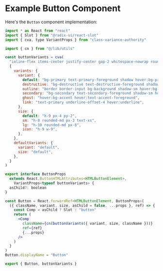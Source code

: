 # Example Button Component

Here's the `Button` component implementation:

```jsx
import * as React from "react"
import { Slot } from "@radix-ui/react-slot"
import { cva, type VariantProps } from "class-variance-authority"

import { cn } from "@/lib/utils"

const buttonVariants = cva(
  "inline-flex items-center justify-center gap-2 whitespace-nowrap rounded-md text-sm font-medium transition-colors focus-visible:outline-none focus-visible:ring-1 focus-visible:ring-ring disabled:pointer-events-none disabled:opacity-50 [&_svg]:pointer-events-none [&_svg]:size-4 [&_svg]:shrink-0",
  {
    variants: {
      variant: {
        default: "bg-primary text-primary-foreground shadow hover:bg-primary/90",
        destructive: "bg-destructive text-destructive-foreground shadow-sm hover:bg-destructive/90",
        outline: "border border-input bg-background shadow-sm hover:bg-accent hover:text-accent-foreground",
        secondary: "bg-secondary text-secondary-foreground shadow-sm hover:bg-secondary/80",
        ghost: "hover:bg-accent hover:text-accent-foreground",
        link: "text-primary underline-offset-4 hover:underline",
      },
      size: {
        default: "h-9 px-4 py-2",
        sm: "h-8 rounded-md px-3 text-xs",
        lg: "h-10 rounded-md px-8",
        icon: "h-9 w-9",
      },
    },
    defaultVariants: {
      variant: "default",
      size: "default",
    },
  }
)

export interface ButtonProps
  extends React.ButtonHTMLAttributes<HTMLButtonElement>,
    VariantProps<typeof buttonVariants> {
  asChild?: boolean
}

const Button = React.forwardRef<HTMLButtonElement, ButtonProps>(
  ({ className, variant, size, asChild = false, ...props }, ref) => {
    const Comp = asChild ? Slot : "button"
    return (
      <Comp
        className={cn(buttonVariants({ variant, size, className }))}
        ref={ref}
        {...props}
      />
    )
  }
)
Button.displayName = "Button"

export { Button, buttonVariants }